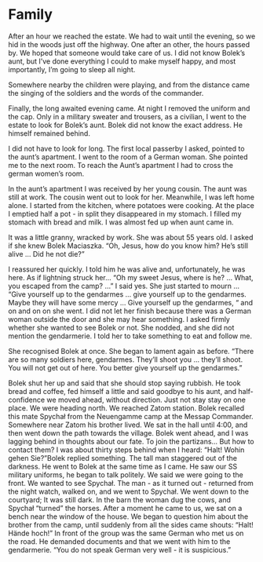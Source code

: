 # Family {#family}

After an hour we reached the estate. We had to wait until the evening, so we hid in the woods just off the highway. One after an other, the hours passed by. We hoped that someone would take care of us. I did not know Bolek's aunt, but I've done everything I could to make myself happy, and most importantly, I'm going to sleep all night.

Somewhere nearby the children were playing, and from the distance came the singing of the soldiers and the words of the commander.

Finally, the long awaited evening came. At night I removed the uniform and the cap. Only in a military sweater and trousers, as a civilian, I went to the estate to look for Bolek’s aunt. Bolek did not know the exact address. He himself remained behind.

I did not have to look for long. The first local passerby I asked, pointed to the aunt’s apartment. I went to the room of a German woman. She pointed me to the next room. To reach the Aunt’s apartment I had to cross the german women’s room.

In the aunt's apartment I was received by her young cousin. The aunt was still at work. The cousin went out to look for her. Meanwhile, I was left home alone. I started from the kitchen, where potatoes were cooking. At the place I emptied half a pot - in split they disappeared in my stomach. I filled my stomach with bread and milk. I was almost fed up when aunt came in.

It was a little granny, wracked by work. She was about 55 years old. I asked if she knew Bolek Maciaszka. "Oh, Jesus, how do you know him? He's still alive ... Did he not die? "

I reassured her quickly. I told him he was alive and, unfortunately, he was here. As if lightning struck her... “Oh my sweet Jesus, where is he? ... What, you escaped from the camp? ..." I said yes. She just started to mourn ... "Give yourself up to the gendarmes ... give yourself up to the gendarmes. Maybe they will have some mercy ... Give yourself up the gendarmes, “ and on and on on she went. I did not let her finish because there was a German woman outside the door and she may hear something. I asked firmly whether she wanted to see Bolek or not. She nodded, and she did not mention the gendarmerie. I told her to take something to eat and follow me.

She recognised Bolek at once. She began to lament again as before. "There are so many soldiers here, gendarmes. They'll shoot you ... they'll shoot. You will not get out of here. You better give yourself up the gendarmes. "

Bolek shut her up and said that she should stop saying rubbish. He took bread and coffee, fed himself a little and said goodbye to his aunt, and half-confidence we moved ahead, without direction. Just not stay stay on one place. We were heading north. We reached Zatom station. Bolek recalled this mate Spychał from the Neuengamme camp at the Messap Commander. Somewhere near Zatom his brother lived. We sat in the hall until 4:00, and then went down the path towards the village. Bolek went ahead, and I was lagging behind in thoughts about our fate. To join the partizans… But how to contact them? I was about thirty steps behind when I heard: "Halt! Wohin gehen Sie? "Bolek replied something. The tall man staggered out of the darkness. He went to Bolek at the same time as I came. He saw our SS military uniforms, he began to talk politely. We said we were going to the front. We wanted to see Spychał. The man - as it turned out - returned from the night watch, walked on, and we went to Spychał. We went down to the courtyard; It was still dark. In the barn the woman dug the cows, and Spychał "turned" the horses. After a moment he came to us, we sat on a bench near the window of the house. We began to question him about the brother from the camp, until suddenly from all the sides came shouts: "Halt! Hände hoch! " In front of the group was the same German who met us on the road. He demanded documents and that we went with him to the gendarmerie. "You do not speak German very well - it is suspicious."